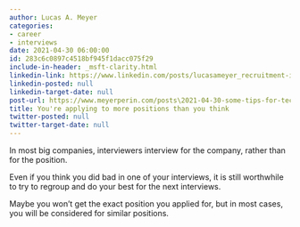 ```yaml
---
author: Lucas A. Meyer
categories:
- career
- interviews
date: 2021-04-30 06:00:00
id: 283c6c0897c4518bf945f1dacc075f29
include-in-header: _msft-clarity.html
linkedin-link: https://www.linkedin.com/posts/lucasameyer_recruitment-interview-activity-6790036166214336512-CSHt
linkedin-posted: null
linkedin-target-date: null
post-url: https://www.meyerperin.com/posts\2021-04-30-some-tips-for-technical-interviews.html
title: You're applying to more positions than you think
twitter-posted: null
twitter-target-date: null
---
```


In most big companies, interviewers interview for the company, rather than for the position. 

Even if you think you did bad in one of your interviews, it is still worthwhile to try to regroup and do your best for the next interviews.

Maybe you won't get the exact position you applied for, but in most cases, you will be considered for similar positions.
